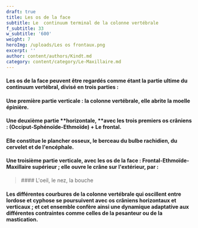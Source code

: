 ```yaml
---
draft: true
title: Les os de la face
subtitle: Le  continuum terminal de la colonne vertébrale
f_subtitle: 33
w_subtitle: '600'
weight: 7
heroImg: /uploads/Les os frontaux.png
excerpt: ''
author: content/authors/Kindt.md
category: content/category/Le-Maxillaire.md
---
```


#### Les os de la face peuvent être regardés comme étant la partie ultime du continuum vertébral,  divisé en trois parties :

<Space height={4} />

#### Une première partie **verticale** : la colonne vertébrale, elle abrite la moelle épinière.

<Space height={5} />

#### Une deuxième partie **horizontale, **avec les trois premiers os crâniens : (Occiput-Sphénoïde-Ethmoïde) + Le frontal.

#### Elle constitue le plancher osseux, le berceau du bulbe rachidien, du cervelet et de l'encéphale.

<Space height={15} />

#### Une troisième partie **verticale**, avec les os de la face : Frontal-Ethmoïde-Maxillaire supérieur ; elle ouvre le crâne sur l'extérieur, par  :

<Space height={15} />

<BlockQuote position="center">
  #### L'oeil, le nez, la bouche
</BlockQuote>

<Space height={30} />

#### Les différentes courbures de la colonne vertébrale qui oscillent entre lordose et cyphose se poursuivent avec os crâniens horizontaux et verticaux ; et cet ensemble confère ainsi une dynamique adaptative aux différentes contraintes comme celles de la pesanteur ou de la mastication.
